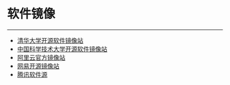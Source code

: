 
# 软件镜像

---

- [清华大学开源软件镜像站](https://mirrors.tuna.tsinghua.edu.cn/)
- [中国科学技术大学开源软件镜像站](https://mirrors.ustc.edu.cn/)
- [阿里云官方镜像站](https://developer.aliyun.com/mirror/)
- [网易开源镜像站](https://mirrors.163.com/)
- [腾讯软件源](https://mirrors.cloud.tencent.com/)
